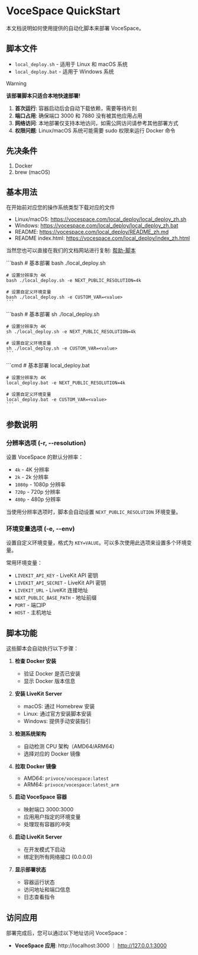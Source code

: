 
# VoceSpace QuickStart

本文档说明如何使用提供的自动化脚本来部署 VoceSpace。

## 脚本文件

- `local_deploy.sh` - 适用于 Linux 和 macOS 系统
- `local_deploy.bat` - 适用于 Windows 系统

> [!WARNING]
> **该部署脚本只适合本地快速部署!**
> 1. **首次运行**: 容器启动后会自动下载依赖，需要等待片刻
> 2. **端口占用**: 确保端口 3000 和 7880 没有被其他应用占用
> 3. **网络访问**: 本地部署仅支持本地访问，如需公网访问请参考其他部署方式
> 4. **权限问题**: Linux/macOS 系统可能需要 sudo 权限来运行 Docker 命令


## 先决条件

1. Docker
2. brew (macOS)

## 基本用法

在开始前对应您的操作系统类型下载对应的文件
- Linux/macOS: https://vocespace.com/local_deploy/local_deploy_zh.sh
- Windows: https://vocespace.com/local_deploy/local_deploy_zh.bat
- README: https://vocespace.com/local_deploy/README_zh.md
- README index.html: https://vocespace.com/local_deploy/index_zh.html

当然您也可以直接在我们的文档网站进行复制: [帮助-脚本](./help#本地部署脚本)

<Tabs>
   <Tab label="Linux">
    ```bash
    # 基本部署
    bash ./local_deploy.sh

    # 设置分辨率为 4K
    bash ./local_deploy.sh -e NEXT_PUBLIC_RESOLUTION=4k

    # 设置自定义环境变量
    bash ./local_deploy.sh -e CUSTOM_VAR=<value>
    ```
  </Tab>
  <Tab label="macOS">
    ```bash
    # 基本部署
    sh ./local_deploy.sh

    # 设置分辨率为 4K
    sh ./local_deploy.sh -e NEXT_PUBLIC_RESOLUTION=4k

    # 设置自定义环境变量
    sh ./local_deploy.sh -e CUSTOM_VAR=<value>
    ```
  </Tab>
  <Tab label="Windows">
    ```cmd
    # 基本部署
    local_deploy.bat

    # 设置分辨率为 4K
    local_deploy.bat -e NEXT_PUBLIC_RESOLUTION=4k

    # 设置自定义环境变量
    local_deploy.bat -e CUSTOM_VAR=<value>
    ```
  </Tab>
</Tabs>

## 参数说明

### 分辨率选项 (-r, --resolution)

设置 VoceSpace 的默认分辨率：

- `4k` - 4K 分辨率
- `2k` - 2k 分辨率
- `1080p` - 1080p 分辨率
- `720p` - 720p 分辨率
- `480p` - 480p 分辨率

当使用分辨率选项时，脚本会自动设置 `NEXT_PUBLIC_RESOLUTION` 环境变量。

### 环境变量选项 (-e, --env)

设置自定义环境变量，格式为 `KEY=VALUE`。可以多次使用此选项来设置多个环境变量。

常用环境变量：

- `LIVEKIT_API_KEY` - LiveKit API 密钥
- `LIVEKIT_API_SECRET` - LiveKit API 密钥
- `LIVEKIT_URL` - LiveKit 连接地址
- `NEXT_PUBLIC_BASE_PATH` - 地址前缀
- `PORT` - 端口IP
- `HOST` - 主机地址

## 脚本功能

这些脚本会自动执行以下步骤：

1. **检查 Docker 安装**
   - 验证 Docker 是否已安装
   - 显示 Docker 版本信息

2. **安装 LiveKit Server**
   - macOS: 通过 Homebrew 安装
   - Linux: 通过官方安装脚本安装
   - Windows: 提供手动安装指引

3. **检测系统架构**
   - 自动检测 CPU 架构（AMD64/ARM64）
   - 选择对应的 Docker 镜像

4. **拉取 Docker 镜像**
   - AMD64: `privoce/vocespace:latest`
   - ARM64: `privoce/vocespace:latest_arm`

5. **启动 VoceSpace 容器**
   - 映射端口 3000:3000
   - 应用用户指定的环境变量
   - 处理现有容器的冲突

6. **启动 LiveKit Server**
   - 在开发模式下启动
   - 绑定到所有网络接口 (0.0.0.0)

7. **显示部署状态**
   - 容器运行状态
   - 访问地址和端口信息
   - 日志查看指令
## 访问应用

部署完成后，您可以通过以下地址访问 VoceSpace：

- **VoceSpace 应用**: http://localhost:3000 ｜ http://127.0.0.1:3000
